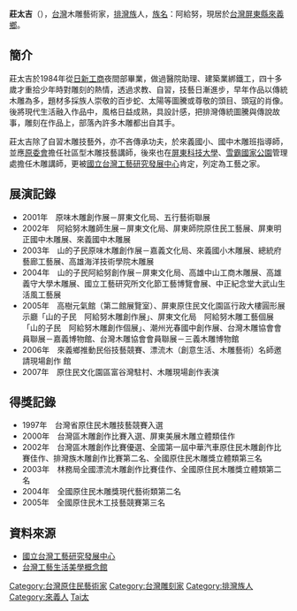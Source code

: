 '''莊太吉'''（{{bd|1954年||||}}），[[台灣|台灣]]木雕藝術家，[[排灣族|排灣族]]人，[[臺灣原住民命名文化|族名]]：阿給努，現居於[[台灣|台灣]][[屏東縣|屏東縣]][[來義鄉|來義鄉]]。
==簡介==
莊太吉於1984年從[[日新工商|日新工商]]夜間部畢業，做過醫院助理、建築業綁鐵工，四十多歲才重拾少年時對雕刻的熱情，透過求教、自習，技藝日漸進步，早年作品以傳統木雕為多，題材多採族人崇敬的百步蛇、太陽等圖騰或尊敬的頭目、頭寇的肖像。後將現代生活融入作品中，風格日益成熟，具設計感，把排灣傳統圖騰與傳說故事，雕刻在作品上，部落內許多木雕都出自其手。

莊太吉除了自習木雕技藝外，亦不吝傳承功夫，於來義國小、國中木雕班指導師，並應[[原委會|原委會]]擔任社區型木雕技藝講師，後來也在[[屏東科技大學|屏東科技大學]]、[[雪霸國家公園|雪霸國家公園]]管理處擔任木雕講師，更被[[國立台灣工藝研究發展中心|國立台灣工藝研究發展中心]]肯定，列定為工藝之家。


==展演記錄== 
*2001年　原味木雕創作展－屏東文化局、五行藝術聯展
*2002年　阿給努木雕師生展－屏東文化局、屏東師院原住民工藝展、屏東明正國中木雕展、來義國中木雕展
*2003年　山的子民原味木雕創作展－嘉義文化局、來義國小木雕展、總統府藝廊工藝展、高雄海洋技術學院木雕展
*2004年　山的子民阿給努創作展－屏東文化局、高雄中山工商木雕展、高雄義守大學木雕展、國立工藝研究所文化節工藝博覽會展、中正紀念堂大武山生活風工藝展
*2005年　高樹元氣館（第二館展覽室）、屏東原住民文化園區行政大樓圓形展示廳「山的子民　阿給努木雕創作展」、屏東文化局　阿給努木雕工藝個展「山的子民　阿給努木雕創作個展」、潮州光春國中創作展、台灣木雕協會會員聯展－嘉義博物館、台灣木雕協會會員聯展－三義木雕博物館
*2006年　來義鄉推動民俗技藝競賽、漂流木（創意生活、木雕藝術）名師邀請現場創作 館 
*2007年　原住民文化園區富谷灣駐村、木雕現場創作表演 
==得獎記錄== 
*1997年　台灣省原住民木雕技藝競賽入選 
*2000年　台灣區木雕創作比賽入選、屏東美展木雕立體類佳作 
*2002年　台灣區木雕創作比賽優選、全國第一屆中華汽車原住民木雕創作比賽佳作、排灣族木雕創作比賽第二名、全國原住民木雕獎立體類第三名 
*2003年　林務局全國漂流木雕創作比賽佳作、全國原住民木雕獎立體類第二名 
*2004年　全國原住民木雕獎現代藝術類第二名 
*2005年　全國原住民木工技藝競賽第三名 



== 資料來源 ==
* [http://www.ntcri.gov.tw/zh-tw/House/Content.aspx?Para=29&Control=8 國立台灣工藝研究發展中心]{{dead link|date=2018年4月 |bot=InternetArchiveBot |fix-attempted=yes }}
* [http://www2.ntcri.gov.tw/tlc/html/workshop-d.asp?id=109 台灣工藝生活美學概念館]{{dead link|date=2018年4月 |bot=InternetArchiveBot |fix-attempted=yes }}

{{DEFAULTSORT:Zhuang莊}}
[[Category:台灣原住民藝術家|Category:台灣原住民藝術家]]
[[Category:台灣雕刻家|Category:台灣雕刻家]]
[[Category:排灣族人|Category:排灣族人]]
[[Category:來義人|Category:來義人]]
[[Category:莊姓|Tai太]]